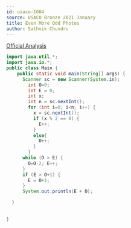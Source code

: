 ```yaml
---
id: usaco-1084
source: USACO Bronze 2021 January
title: Even More Odd Photos
author: Sathvik Chundru
---
```


[Official Analysis](http://www.usaco.org/current/data/sol_prob2_bronze_jan21.html)


</LanguageSection>
<JavaSection />

```java
import java.util.*;
import java.io.*;
public class Main {
    public static void main(String[] args) {
      Scanner sc = new Scanner(System.in);
        int O=0;
        int E = 0;
        int x;
        int n = sc.nextInt();
        for (int i=0; i<n; i++) {
          x = sc.nextInt();
          if (x % 2 == 0) {
            E++;
          } 
          else{
            O++;
          }
        }
      while (O > E) { 
        O=O-2; E++; 
      }
      if (E > O+1) {
        E = O+1;
      }
      System.out.println(E + O);

  }
       
 
}
```

</JavaSection>
</LanguageSection>
